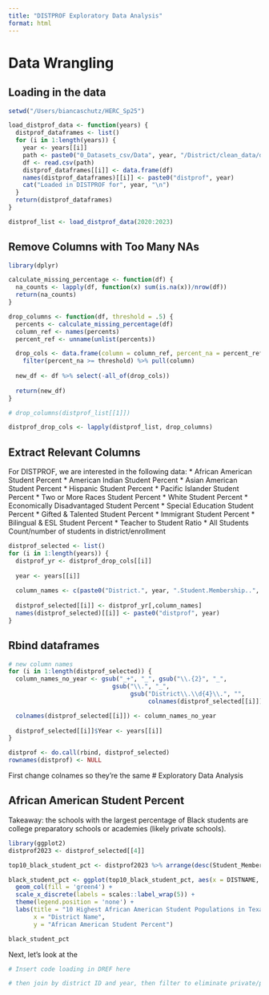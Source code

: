 ```yaml
---
title: "DISTPROF Exploratory Data Analysis"
format: html
---
```


# Data Wrangling

## Loading in the data

```r
setwd("/Users/biancaschutz/HERC_Sp25")
```

```r
load_distprof_data <- function(years) {
  distprof_dataframes <- list()
  for (i in 1:length(years)) {
    year <- years[[i]]
    path <- paste0("0_Datasets_csv/Data", year, "/District/clean_data/distprof_", year, "_clean.csv")
    df <- read.csv(path)
    distprof_dataframes[[i]] <- data.frame(df)
    names(distprof_dataframes)[[i]] <- paste0("distprof", year)
    cat("Loaded in DISTPROF for", year, "\n")
  }
  return(distprof_dataframes)
}

distprof_list <- load_distprof_data(2020:2023)
```

## Remove Columns with Too Many NAs

```r
library(dplyr)

calculate_missing_percentage <- function(df) {
  na_counts <- lapply(df, function(x) sum(is.na(x))/nrow(df))
  return(na_counts)
}

drop_columns <- function(df, threshold = .5) {
  percents <- calculate_missing_percentage(df)
  column_ref <- names(percents)
  percent_ref <- unname(unlist(percents))

  drop_cols <- data.frame(column = column_ref, percent_na = percent_ref) %>%
    filter(percent_na >= threshold) %>% pull(column)
  
  new_df <- df %>% select(-all_of(drop_cols))
  
  return(new_df)
}

# drop_columns(distprof_list[[1]])
```

```r
distprof_drop_cols <- lapply(distprof_list, drop_columns)
```

## Extract Relevant Columns

For DISTPROF, we are interested in the following data:
* African American Student Percent
* American Indian Student Percent
* Asian American Student Percent
* Hispanic Student Percent
* Pacific Islander Student Percent
* Two or More Races Student Percent
* White Student Percent
* Economically Disadvantaged Student Percent
* Special Education Student Percent
* Gifted & Talented Student Percent
* Immigrant Student Percent
* Bilingual & ESL Student Percent
* Teacher to Student Ratio
* All Students Count/number of students in district/enrollment

```r
distprof_selected <- list()
for (i in 1:length(years)) {
  distprof_yr <- distprof_drop_cols[[i]]
  
  year <- years[[i]]
  
  column_names <- c(paste0("District.", year, ".Student.Membership..", c("White.Percent", "African.American.Percent", "Hispanic.Percent", "American.Indian.Percent", "Asian.Percent", "Pacific.Islander.Percent", "Two.or.More.Races.Percent", "Econ.Disadv.Percent", "Bilingual.ESL.Percent", "Gifted...Talented.Percent", "Immigrant.Percent", "Special.Ed.Percent", "All.Students.Count")), paste0("District.", year, ".Staff..Teacher.Student.Ratio"), "DISTRICT", "DISTNAME")
  
  distprof_selected[[i]] <- distprof_yr[,column_names]
  names(distprof_selected)[[i]] <- paste0("distprof", year)
}
```

## Rbind dataframes

```r
# new column names
for (i in 1:length(distprof_selected)) {
  column_names_no_year <- gsub("_+", "_", gsub("\\.{2}", "_",  
                             gsub("\\.", "_", 
                                  gsub("District\\.\\d{4}\\.", "",
                                       colnames(distprof_selected[[i]])))))

  colnames(distprof_selected[[i]]) <- column_names_no_year
  
  distprof_selected[[i]]$Year <- years[[i]]
}
```

```r
distprof <- do.call(rbind, distprof_selected)
rownames(distprof) <- NULL
```

First change colnames so they're the same
# Exploratory Data Analysis

## African American Student Percent

Takeaway: the schools with the largest percentage of Black students are college preparatory schools or academies (likely private schools).

```r
library(ggplot2)
distprof2023 <- distprof_selected[[4]]

top10_black_student_pct <- distprof2023 %>% arrange(desc(Student_Membership_African_American_Percent)) %>% slice_head(n = 10) %>% select(DISTNAME, Student_Membership_African_American_Percent)

black_student_pct <- ggplot(top10_black_student_pct, aes(x = DISTNAME, y = Student_Membership_African_American_Percent)) +
  geom_col(fill = 'green4') +
  scale_x_discrete(labels = scales::label_wrap(5)) +
  theme(legend.position = 'none') +
  labs(title = "10 Highest African American Student Populations in Texas School Districts, 2023",
       x = "District Name",
       y = "African American Student Percent")

black_student_pct
```
Next, let's look at the 

```r
# Insert code loading in DREF here

# then join by district ID and year, then filter to eliminate private/prep schools. 
```